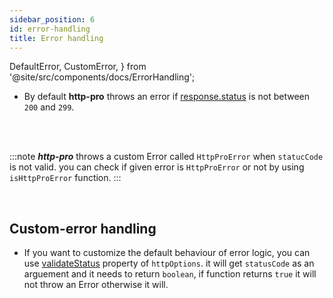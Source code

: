 ```yaml
---
sidebar_position: 6
id: error-handling
title: Error handling
---
```


  DefaultError,
  CustomError,
} from '@site/src/components/docs/ErrorHandling';

- By default **http-pro** throws an error if [response.status](https://developer.mozilla.org/en-US/docs/Web/API/Response/status) is not between `200` and `299`.

<DefaultError />
<br />
<br />

:::note
**_http-pro_** throws a custom Error called `HttpProError` when `statucCode` is not valid. you can check if given error is `HttpProError` or not by using `isHttpProError` function.
:::

<br />

## Custom-error handling

- If you want to customize the default behaviour of error logic, you can use [validateStatus](../API/HttpOptions#validatestatus) property of `httpOptions`. it will get `statusCode` as an arguement and it needs to return `boolean`, if function returns `true` it will not throw an Error otherwise it will.

<CustomError />

